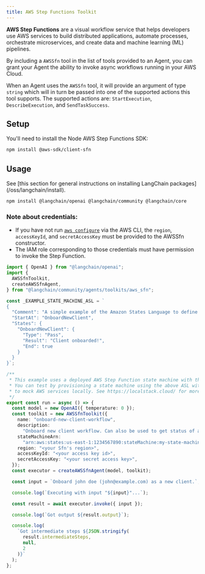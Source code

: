 ```yaml
---
title: AWS Step Functions Toolkit
---
```


**AWS Step Functions** are a visual workflow service that helps developers use AWS services to build distributed applications, automate processes, orchestrate microservices, and create data and machine learning (ML) pipelines.

By including a `AWSSfn` tool in the list of tools provided to an Agent, you can grant your Agent the ability to invoke async workflows running in your AWS Cloud.

When an Agent uses the `AWSSfn` tool, it will provide an argument of type `string` which will in turn be passed into one of the supported actions this tool supports. The supported actions are: `StartExecution`, `DescribeExecution`, and `SendTaskSuccess`.

## Setup

You'll need to install the Node AWS Step Functions SDK:

```bash npm
npm install @aws-sdk/client-sfn
```
## Usage

<Tip>
See [this section for general instructions on installing LangChain packages](/oss/langchain/install).
</Tip>

```bash npm
npm install @langchain/openai @langchain/community @langchain/core
```

### Note about credentials:

- If you have not run [`aws configure`](https://docs.aws.amazon.com/cli/latest/userguide/cli-chap-configure.html) via the AWS CLI, the `region`, `accessKeyId`, and `secretAccessKey` must be provided to the AWSSfn constructor.
- The IAM role corresponding to those credentials must have permission to invoke the Step Function.

```typescript
import { OpenAI } from "@langchain/openai";
import {
  AWSSfnToolkit,
  createAWSSfnAgent,
} from "@langchain/community/agents/toolkits/aws_sfn";

const _EXAMPLE_STATE_MACHINE_ASL = `
{
  "Comment": "A simple example of the Amazon States Language to define a state machine for new client onboarding.",
  "StartAt": "OnboardNewClient",
  "States": {
    "OnboardNewClient": {
      "Type": "Pass",
      "Result": "Client onboarded!",
      "End": true
    }
  }
}`;

/**
 * This example uses a deployed AWS Step Function state machine with the above Amazon State Language (ASL) definition.
 * You can test by provisioning a state machine using the above ASL within your AWS environment, or you can use a tool like LocalStack
 * to mock AWS services locally. See https://localstack.cloud/ for more information.
 */
export const run = async () => {
  const model = new OpenAI({ temperature: 0 });
  const toolkit = new AWSSfnToolkit({
    name: "onboard-new-client-workflow",
    description:
      "Onboard new client workflow. Can also be used to get status of any excuting workflow or state machine.",
    stateMachineArn:
      "arn:aws:states:us-east-1:1234567890:stateMachine:my-state-machine", // Update with your state machine ARN accordingly
    region: "<your Sfn's region>",
    accessKeyId: "<your access key id>",
    secretAccessKey: "<your secret access key>",
  });
  const executor = createAWSSfnAgent(model, toolkit);

  const input = `Onboard john doe (john@example.com) as a new client.`;

  console.log(`Executing with input "${input}"...`);

  const result = await executor.invoke({ input });

  console.log(`Got output ${result.output}`);

  console.log(
    `Got intermediate steps ${JSON.stringify(
      result.intermediateSteps,
      null,
      2
    )}`
  );
};
```
